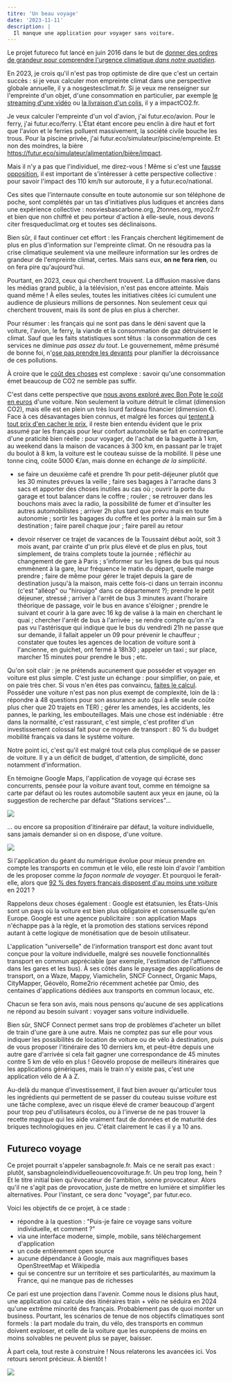 ```yaml
---
titre: 'Un beau voyage'
date: '2023-11-11'
description: |
  Il manque une application pour voyager sans voiture.
---
```


Le projet futureco fut lancé en juin 2016 dans le but de [donner des ordres de grandeur pour comprendre l'urgence climatique *dans notre quotidien*](/a-propos). 

En 2023, je crois qu'il n'est pas trop optimiste de dire que c'est un certain succès : si je veux calculer mon empreinte climat dans une perspective globale annuelle, il y a nosgestesclimat.fr. Si je veux me renseigner sur l'empreinte d'un objet, d'une consommation en particulier, par exemple [le streaming d'une vidéo](https://impactco2.fr/numerique) ou [la livraison d'un colis](https://impactco2.fr/livraison), il y a impactCO2.fr. 

Je veux calculer l'empreinte d'un vol d'avion, j'ai futur.eco/avion. Pour le ferry, j'ai futur.eco/ferry. L'État étant encore peu enclin à dire haut et fort que l'avion et le ferries polluent massivement, la société civile bouche les trous. Pour la piscine privée, j'ai futur.eco/simulateur/piscine/empreinte. Et non des moindres, la bière https://futur.eco/simulateur/alimentation/bière/impact.

Mais il n'y a pas que l'individuel, me direz-vous ! Même si c'est une [fausse opposition](https://kont.me/éloge-décroissance-individuelle), il est important de s'intéresser à cette perspective collective : pour savoir l'impact des 110 km/h sur autoroute, il y a futur.eco/national.

Ces sites que l'internaute consulte en toute autonomie sur son téléphone de poche, sont complétés par un tas d'initiatives plus ludiques et ancrées dans une expérience collective : nosviesbascarbone.org, 2tonnes.org, myco2.fr et bien que non chiffré et peu porteur d'action à elle-seule, nous devons citer fresqueduclimat.org et toutes ses déclinaisons.

Bien sûr, il faut continuer cet effort : les Français cherchent légitimement de plus en plus d'information sur l'empreinte climat. On ne résoudra pas la crise climatique seulement via une meilleure information sur les ordres de grandeur de l'empreinte climat, certes. Mais sans eux, **on ne fera rien**, ou on fera pire qu'aujourd'hui.

Pourtant, en 2023, ceux qui cherchent trouvent. La diffusion massive dans les médias grand public, à la télévision, n'est pas encore atteinte. Mais quand même ! À elles seules, toutes les initiatives citées ici cumulent une audience de plusieurs millions de personnes. Non seulement ceux qui cherchent trouvent, mais ils sont de plus en plus à chercher. 

Pour résumer : les français qui ne sont pas dans le déni savent que la voiture, l'avion, le ferry, la viande et la consommation de gaz détruisent le climat. Sauf que les faits statistiques sont têtus : la consommation de ces services ne diminue *pas assez du tout*. Le gouvernement, même présumé de bonne foi, n'[ose pas prendre les devants](https://kont.me/versez-votre-acompte-écologique) pour planifier la décroissance de ces pollutions. 

À croire que le [coût des choses](https://kont.me/le-cout-des-choses) est complexe : savoir qu'une consommation émet beaucoup de CO2 ne semble pas suffir. 

C'est dans cette perspective que [nous avons exploré avec Bon Pote](https://bonpote.com/le-vrai-cout-dune-voiture-ou-de-la-voiture) [le coût en euros](/voyage/cout-voiture) d'une voiture. Non seulement la voiture détruit le climat (dimension CO2), mais elle est en plein un très lourd fardeau financier (dimension €). Face à ces désavantages bien connus, et malgré les forces qui [tentent à tout prix d'en cacher le prix](https://www.cc37.org/le-chiffre-du-mois-3-milliards-vs-46-milliards), il reste bien entendu évident que le prix assumé par les français pour leur confort automobile se fait en contrepartie d'une praticité bien réelle : pour voyager, de l'achat de la baguette à 1 km, au weekend dans la maison de vacances à 300 km, en passant par le trajet du boulot à 8 km, la voiture est le couteau suisse de la mobilité. Il pèse une tonne cinq, coûte 5000 €/an, mais donne en échange *de la simplicité*.

- se faire un deuxième café et prendre 1h pour petit-déjeuner plutôt que les 30 minutes prévues la veille ; faire ses bagages à l'arrache dans 3 sacs et apporter des choses inutiles au cas où ; ouvrir la porte du garage et tout balancer dans le coffre ; rouler ; se retrouver dans les bouchons mais avec la radio, la possibilité de fumer et d'insulter les autres automobilistes ; arriver 2h plus tard que prévu mais en toute autonomie ; sortir les bagages du coffre et les porter à la main sur 5m à destination ; faire pareil chaque jour ; faire pareil au retour

- devoir réserver ce trajet de vacances de la Toussaint début août, soit 3 mois avant, par crainte d'un prix plus élevé et de plus en plus, tout simplement, de trains complets toute la journée ; réfléchir au changement de gare à Paris ; s'informer sur les lignes de bus qui nous emmènent à la gare, leur fréquence le matin du départ, quelle marge prendre ; faire de même pour gérer le trajet depuis la gare de destination jusqu'à la maison, mais cette fois-ci dans un terrain inconnu (c'est "alléop" ou "hirouigo" dans ce département ?); prendre le petit déjeuner, stressé ; arriver à l'arrêt de bus 3 minutes avant l'horaire théorique de passage, voir le bus en avance s'éloigner ; prendre le suivant et courir à la gare avec 16 kg de valise à la main en cherchant le quai ; chercher l'arrêt de bus à l'arrivée ; se rendre compte qu'on n'a pas vu l'astérisque qui indique que le bus du vendredi 21h ne passe que sur demande, il fallait appeler un 09 pour prévenir le chauffeur ; constater que toutes les agences de location de voiture sont à l'ancienne, en guichet, ont fermé à 18h30 ; appeler un taxi ; sur place, marcher 15 minutes pour prendre le bus ; etc. 

Qu'on soit clair : je ne prétends aucunement que posséder et voyager en voiture est plus simple. C'est juste un échange : pour simplifier, on paie, et on paie très cher. Si vous n'en êtes pas convaincu, [faites le calcul](/voyage/cout-voiture). Posséder une voiture n'est pas non plus exempt de complexité, loin de là : répondre à 48 questions pour son assurance auto (qui à elle seule coûte plus cher que 20 trajets en TER) ; gérer les amendes, les accidents, les pannes, le parking, les embouteillages. Mais une chose est indéniable : être dans la normalité, c'est rassurant, c'est simple, c'est profiter d'un investissement colossal fait pour ce moyen de transport : 80 % du budget mobilité français va dans le système voiture. 

Notre point ici, c'est qu'il est malgré tout cela plus compliqué de se passer de voiture. Il y a un déficit de budget, d'attention, de simplicité, donc notamment d'information.

En témoigne Google Maps, l'application de voyage qui écrase ses concurrents, pensée pour la voiture avant tout, comme en témoigne sa carte par défaut où les routes automobile sautent aux yeux en jaune, où la suggestion de recherche par défaut "Stations services"...

![](/blog-images/google-maps-accueil.png)

... ou encore sa proposition d'itinéraire par défaut, la voiture individuelle, sans jamais demander si on en dispose, d'une voiture.

![](/blog-images/google-maps-itinéraire.png)

Si l'application du géant du numérique évolue pour mieux prendre en compte les transports en commun et le vélo, elle reste loin d'avoir l'ambition de les proposer comme *la façon normale de voyager*. Et pourquoi le ferait-elle, alors que [92 % des foyers français disposent d'au moins une voiture](https://www.ouest-france.fr/economie/transports/la-vie-sans-voiture-mission-impossible-pour-72-des-francais-2e9fb338-7dee-11ec-92fb-6689e2d2ee1b) en 2021 ? 

Rappelons deux choses également : Google est étatsunien, les États-Unis sont un pays où la voiture est bien plus obligatoire et consensuelle qu'en Europe. Google est une agence publicitaire : son application Maps n'échappe pas à la règle, et la promotion des stations services répond autant à cette logique de monétisation que de besoin utilisateur.

L'application "universelle" de l'information transport est donc avant tout conçue pour la voiture individuelle, malgré ses nouvelle fonctionnalités transport en commun appréciable (par exemple, l'estimation de l'affluence dans les gares et les bus). À ses côtés dans le paysage des applications de transport, on a Waze, Mappy, Viamichelin, SNCF Connect, Organic Maps, CityMapper, Géovélo, Rome2rio récemment achetée par Omio, des centaines d'applications dédiées aux transports en commun locaux, etc. 

Chacun se fera son avis, mais nous pensons qu'aucune de ses applications ne répond au besoin suivant : voyager sans voiture individuelle. 

Bien sûr, SNCF Connect permet sans trop de problèmes d'acheter un billet de train d'une gare à une autre. Mais ne comptez pas sur elle pour vous indiquer les possibilités de location de voiture ou de vélo à destination, puis de vous proposer l'itinéraire des 10 derniers km, et peut-être depuis une autre gare d'arrivée si cela fait gagner une correspondance de 45 minutes contre 5 km de vélo en plus ! Géovélo propose de meilleurs itinéraires que les applications génériques, mais le train n'y existe pas, c'est une application vélo de A à Z.

Au-delà du manque d'investissement, il faut bien avouer qu'articuler tous les ingrédients qui permettent de se passer du couteau suisse voiture est une tâche complexe, avec un risque élevé de cramer beaucoup d'argent pour trop peu d'utilisateurs écolos, ou à l'inverse de ne pas trouver la recette magique qui les aide vraiment faut de données et de maturité des briques technologiques en jeu. C'était clairement le cas il y a 10 ans.


## Futureco voyage

Ce projet pourrait s'appeler sansbagnole.fr. Mais ce ne serait pas exact : plutôt, sansbagnoleindividuelleouencovoiturage.fr. Un peu trop long, hein ? Et le titre initial bien qu'évocateur de l'ambition, sonne provocateur. Alors qu'il ne s'agit pas de provocation, juste de mettre en lumière et simplifier les alternatives. Pour l'instant, ce sera donc "voyage", par futur.eco.

Voici les objectifs de ce projet, à ce stade : 
- répondre à la question : "Puis-je faire ce voyage sans voiture individuelle, et comment ?"
- via une interface moderne, simple, mobile, sans téléchargement d'application
- un code entièrement open source
- aucune dépendance à Google, mais aux magnifiques bases OpenStreetMap et Wikipedia
- qui se concentre sur un territoire et ses particularités, au maximum la France, qui ne manque pas de richesses

Ce pari est une projection dans l'avenir. Comme nous le disions plus haut, une application qui calcule des itinéraires train + vélo ne séduira en 2024 qu'une extrême minorité des français. Probablement pas de quoi monter un business. Pourtant, les scénarios de tenue de nos objectifs climatiques sont formels : la part modale du train, du vélo, des transports en commun doivent exploser, et celle de la voiture que les européens de moins en moins solvables ne peuvent plus se payer, baisser. 


À part cela, tout reste à construire ! Nous relaterons les avancées ici. Vos retours seront précieux. À bientôt ! 

<img src="/gare.svg"/>

